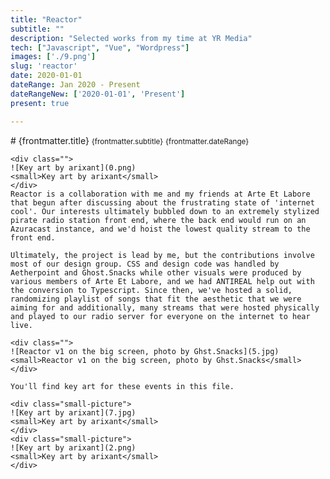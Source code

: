 ```yaml
---
title: "Reactor"
subtitle: ""
description: "Selected works from my time at YR Media"
tech: ["Javascript", "Vue", "Wordpress"]
images: ['./9.png']
slug: 'reactor'
date: 2020-01-01
dateRange: Jan 2020 - Present
dateRangeNew: ['2020-01-01', 'Present']
present: true

---
```


<div class="slot-content">
	<div class="content-header">
		# {frontmatter.title}
		<small>{frontmatter.subtitle}</small>
		<small>{frontmatter.dateRange}</small>
	</div>
	
	<div class="">
	![Key art by arixant](0.png)
	<small>Key art by arixant</small>
	</div>
	Reactor is a collaboration with me and my friends at Arte Et Labore that begun after discussing about the frustrating state of 'internet cool'. Our interests ultimately bubbled down to an extremely stylized pirate radio station front end, where the back end would run on an Azuracast instance, and we'd hoist the lowest quality stream to the front end.
	
	Ultimately, the project is lead by me, but the contributions involve most of our design group. CSS and design code was handled by Aetherpoint and Ghost.Snacks while other visuals were produced by various members of Arte Et Labore, and we had ANTIREAL help out with the conversion to Typescript. Since then, we've hosted a solid, randomizing playlist of songs that fit the aesthetic that we were aiming for and additionally, many streams that were hosted physically and played to our radio server for everyone on the internet to hear live. 
	
	<div class="">
	![Reactor v1 on the big screen, photo by Ghst.Snacks](5.jpg)
	<small>Reactor v1 on the big screen, photo by Ghst.Snacks</small>
	</div>
	
	You'll find key art for these events in this file.
	
	<div class="small-picture">
	![Key art by arixant](7.jpg)
	<small>Key art by arixant</small>
	</div>
	<div class="small-picture">
	![Key art by arixant](2.png)
	<small>Key art by arixant</small>
	</div>
	
<br/>
</div>